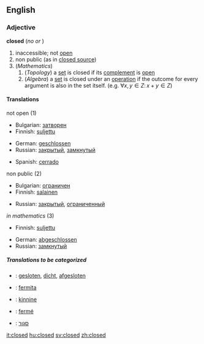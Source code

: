 ==English==

===Adjective===
'''closed'''  (''no'' {{compar}} ''or'' {{superl}})

# inaccessible; not [[open]]
# non public (as in [[closed source]])
# (''Mathematics'')
## (''Topology'') a [[set]] is closed if its [[complement]] is [[open]]
## (''Algebra'') a [[set]] is closed under an [[operation]] if the outcome for every argument is also in the set itself. (e.g. <math> \forall x,y \in Z:\, x + y \in Z</math>)

====Translations====
;not open (1)
{{top}}
*Bulgarian: [[затворен]]
*Finnish: [[suljettu]]
{{mid}}
*German: [[geschlossen]]
*Russian: [[закрытый]], [[замкнутый]]
{{bottom}}
*Spanish: [[cerrado]]

;non public (2)
{{top}}
*Bulgarian: [[ограничен]]
*Finnish: [[salainen]]
{{mid}}
*Russian: [[закрытый]], [[ограниченный]]
{{bottom}}

;''in mathematics'' (3)
{{top}}
*Finnish: [[suljettu]]
{{mid}}
*German: [[abgeschlossen]]
*Russian: [[замкнутый]]
{{bottom}}

=====Translations to be categorized=====
{{checktrans}}

*{{ttbc|Dutch}}: [[gesloten]], [[dicht]], [[afgesloten]]
*{{ttbc|Esperanto}}: [[fermita]]
*{{ttbc|Estonian}}: [[kinnine]]

*{{ttbc|French}}: [[fermé]]
*{{ttbc|Hebrew}}: [[סגור]]

[[it:closed]]
[[hu:closed]]
[[sv:closed]]
[[zh:closed]]